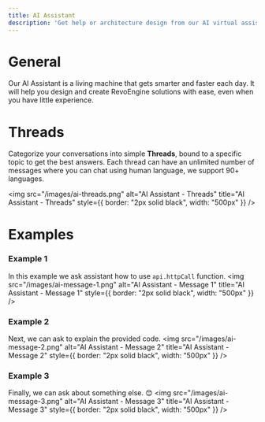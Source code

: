 ```yaml
---
title: AI Assistant
description: 'Get help or architecture design from our AI virtual assistant.'
---
```


# General

Our AI Assistant is a living machine that gets smarter and faster each day.
It will help you design and create RevoEngine solutions with ease, even when you have little experience.

# Threads

Categorize your conversations into simple **Threads**, bound to a specific topic to get the best answers.
Each thread can have an unlimited number of messages where you can chat using human language, we support 90+ languages.

<img
    src="/images/ai-threads.png"
    alt="AI Assistant - Threads"
    title="AI Assistant - Threads"
    style={{ border: "2px solid black", width: "500px" }}
/>

# Examples
### Example 1

In this example we ask assistant how to use `api.httpCall` function.
<img
    src="/images/ai-message-1.png"
    alt="AI Assistant - Message 1"
    title="AI Assistant - Message 1"
    style={{ border: "2px solid black", width: "500px" }}
/>

### Example 2

Next, we can ask to explain the provided code.
<img
    src="/images/ai-message-2.png"
    alt="AI Assistant - Message 2"
    title="AI Assistant - Message 2"
    style={{ border: "2px solid black", width: "500px" }}
/>

### Example 3

Finally, we can ask about something else. 😊
<img
    src="/images/ai-message-3.png"
    alt="AI Assistant - Message 3"
    title="AI Assistant - Message 3"
    style={{ border: "2px solid black", width: "500px" }}
/>
